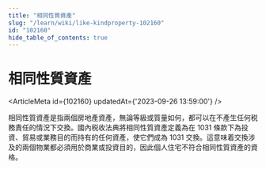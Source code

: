 ```yaml
---
title: "相同性質資產"
slug: "/learn/wiki/like-kindproperty-102160"
id: "102160"
hide_table_of_contents: true
---
```



# 相同性質資產

<ArticleMeta id={102160} updatedAt={'2023-09-26 13:59:00'} />
<div className='border-solid border-b border-t-0 my-4 border-[var(--ifm-color-gray-300)]' />

相同性質資產是指兩個房地產資產，無論等級或質量如何，都可以在不產生任何税務責任的情況下交換。國內税收法典將相同性質資產定義為在 1031 條款下為投資、貿易或業務目的而持有的任何資產，使它們成為 1031 交換。這意味着交換涉及的兩個物業都必須用於商業或投資目的，因此個人住宅不符合相同性質資產的資格。
